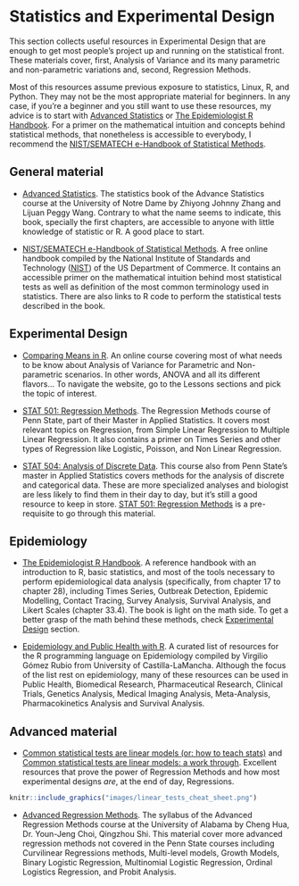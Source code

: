 # Statistics and Experimental Design

This section collects useful resources in Experimental Design that are enough to get most people's project up and running on the statistical front. These materials cover, first, Analysis of Variance and its many parametric and non-parametric variations and, second, Regression Methods.

Most of this resources assume previous exposure to statistics, Linux, R, and Python. They may not be the most appropriate material for beginners. In any case, if you're a beginner and you still want to use these resources, my advice is to start with [Advanced Statistics](https://advstats.psychstat.org) or [The Epidemiologist R Handbook](https://epirhandbook.com/). For a primer on the mathematical intuition and concepts behind statistical methods, that nonetheless is accessible to everybody, I recommend the [NIST/SEMATECH e-Handbook of Statistical Methods](https://www.itl.nist.gov/div898/handbook/).

## General material
* [Advanced Statistics](https://advstats.psychstat.org). The statistics book of the Advance Statistics course at the University of Notre Dame by Zhiyong Johnny Zhang and Lijuan Peggy Wang. Contrary to what the name seems to indicate, this book, specially the first chapters, are accessible to anyone with little knowledge of statistic or R. A good place to start.

* [NIST/SEMATECH e-Handbook of Statistical Methods](https://www.itl.nist.gov/div898/handbook/). A free online handbook compiled by the National Institute of Standards and Technology ([NIST](https://www.nist.gov/)) of the US Department of Commerce. It contains an accessible primer on the mathematical intuition behind most statistical tests as well as definition of the most common terminology used in statistics. There are also links to R code to perform the statistical tests described in the book.

## Experimental Design
* [Comparing Means in R](https://www.datanovia.com/en/classes/comparing-means-in-r/). An online course covering most of what needs to be know about Analysis of Variance for Parametric and Non-parametric scenarios. In other words, ANOVA and all its different flavors... To navigate the website, go to the Lessons sections and pick the topic of interest.

* [STAT 501: Regression Methods](https://online.stat.psu.edu/stat501/). The Regression Methods course of Penn State, part of their Master in Applied Statistics. It covers most relevant topics on Regression, from Simple Linear Regression to Multiple Linear Regression. It also contains a primer on Times Series and other types of Regression like Logistic, Poisson, and Non Linear Regression.

* [STAT 504: Analysis of Discrete Data](https://online.stat.psu.edu/stat504/). This course also from Penn State's master in Applied Statistics covers methods for the analysis of discrete and categorical data. These are more specialized analyses and biologist are less likely to find them in their day to day, but it's still a good resource to keep in store. [STAT 501: Regression Methods](https://online.stat.psu.edu/stat501/) is a pre-requisite to go through this material. 

## Epidemiology
* [The Epidemiologist R Handbook](https://epirhandbook.com/). A reference handbook with an introduction to R, basic statistics, and most of the tools necessary to perform epidemiological data analysis (specifically, from chapter 17 to chapter 28), including Times Series, Outbreak Detection, Epidemic Modelling, Contact Tracing, Survey Analysis, Survival Analysis, and Likert Scales (chapter 33.4). The book is light on the math side. To get a better grasp of the math behind these methods, check [Experimental Design] section.

* [Epidemiology and Public Health with R](https://becarioprecario.github.io/posts/rstats/2020/04/01/EPH-with-R/). A curated list of resources for the R programming language on Epidemiology compiled by Virgilio Gómez Rubio from University of Castilla-LaMancha. Although the focus of the list rest on epidemiology, many of these resources can be used in Public Health, Biomedical Research, Pharmaceutical Research, Clinical Trials, Genetics Analysis, Medical Imaging Analysis, Meta-Analysis, Pharmacokinetics Analysis and Survival Analysis.

## Advanced material 
* [Common statistical tests are linear models (or: how to teach stats)](https://lindeloev.github.io/tests-as-linear/#1_the_simplicity_underlying_common_tests) and [Common statistical tests are linear models: a work through](https://steverxd.github.io/Stat_tests/). Excellent resources that prove the power of Regression Methods and how most experimental designs *are*, at the end of day, Regressions.

```r
knitr::include_graphics("images/linear_tests_cheat_sheet.png")
```

* [Advanced Regression Methods](https://bookdown.org/chua/ber642_advanced_regression/). The syllabus of the Advanced Regression Methods course at the University of Alabama by Cheng Hua, Dr. Youn-Jeng Choi, Qingzhou Shi. This material cover more advanced regression methods not covered in the Penn State courses including Curvilinear Regressions methods, Multi-level models, Growth Models, Binary Logistic Regression, Multinomial Logistic Regression, Ordinal Logistics Regression, and Probit Analysis. 
